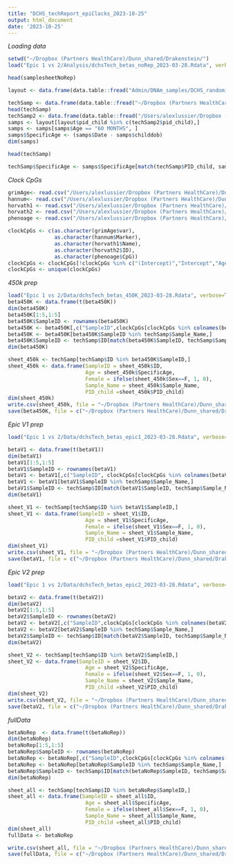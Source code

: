 ```yaml
---
title: "DCHS_techReport_epiClocks_2023-10-25"
output: html_document
date: '2023-10-25'
---
```


*Loading data*
```r
setwd("~/Dropbox (Partners HealthCare)/Dunn_shared/Drakenstein/")
load("Epic 1 vs 2/Analysis/dchsTech_betas_noRep_2023-03-28.Rdata", verbose=T)

head(samplesheetNoRep)

layout <- data.frame(data.table::fread("Admin/DNAm_samples/DCHS_randomization/randomizedDCHS_custom_withReplicates_2023-08-29.txt"))

techSamp <- data.frame(data.table::fread("~/Dropbox (Partners HealthCare)/Dunn_shared/Drakenstein/Epic 1 vs 2/Analysis/samplesheetNoRep_phenos_2023-03-29.txt"))
head(techSamp)
techSamp2 <- data.frame(data.table::fread("/Users/alexlussier/Dropbox (Partners HealthCare)/Dunn_shared/Drakenstein/Epic 1 vs 2/Technical_report_memo/Sample selection/DCHS_technicalReport_samples_2023-01-26.txt"))
samps <- layout[layout$pid_child %in% c(techSamp2$pid_child),]
samps <- samps[samps$Age == "60 MONTHS", ]
samps$SpecificAge <- (samps$Date - samps$childdob)
dim(samps)

head(techSamp)

techSamp$SpecificAge <- samps$SpecificAge[match(techSamp$PID_child, samps$pid_child)]

```

*Clock CpGs*
```r
grimAge<- read.csv("/Users/alexlussier/Dropbox (Partners HealthCare)/Dunn_shared/Drakenstein/Paper - DNAm technical report/Scripts/Multiclock/GrimAge/ElasticNet_DNAmProtein_Vars_model4.csv")
hannum<- read.csv("/Users/alexlussier/Dropbox (Partners HealthCare)/Dunn_shared/Drakenstein/Paper - DNAm technical report/Scripts/Multiclock/Hannum/datCoefHannum.csv")
horvath1 <- read.csv("/Users/alexlussier/Dropbox (Partners HealthCare)/Dunn_shared/Drakenstein/Paper - DNAm technical report/Scripts/Multiclock/Horvath1/probeAnnotation21kdatMethUsed.csv")
horvath2 <- read.csv("/Users/alexlussier/Dropbox (Partners HealthCare)/Dunn_shared/Drakenstein/Paper - DNAm technical report/Scripts/Multiclock/Horvath2/Horvath2_CpGs.csv")
phenoage <- read.csv("/Users/alexlussier/Dropbox (Partners HealthCare)/Dunn_shared/Drakenstein/Paper - DNAm technical report/Scripts/Multiclock/PhenoAge/PhenoAge_CpGs.csv")

clockCpGs <- c(as.character(grimAge$var),
               as.character(hannum$Marker),
               as.character(horvath1$Name),
               as.character(horvath2$ID),
               as.character(phenoage$CpG))
clockCpGs <- clockCpGs[!clockCpGs %in% c("(Intercept)","Intercept","Age")]
clockCpGs <- unique(clockCpGs)
```


*450k prep*
```r
load("Epic 1 vs 2/Data/dchsTech_betas_450K_2023-03-28.Rdata", verbose=T)
beta450K <- data.frame(t(beta450K))
dim(beta450K)
beta450K[1:5,1:5]
beta450K$SampleID <- rownames(beta450K)
beta450K <- beta450K[,c("SampleID",clockCpGs[clockCpGs %in% colnames(beta450K)])]
beta450K <- beta450K[beta450K$SampleID %in% techSamp$Sample_Name,]
beta450K$SampleID <- techSamp$ID[match(beta450K$SampleID, techSamp$Sample_Name)]
dim(beta450K)

sheet_450k <- techSamp[techSamp$ID %in% beta450K$SampleID,]
sheet_450k <- data.frame(SampleID = sheet_450k$ID, 
                         Age = sheet_450k$SpecificAge,
                         Female = ifelse(sheet_450k$Sex==F, 1, 0), 
                         Sample_Name = sheet_450k$Sample_Name,
                         PID_child =sheet_450k$PID_child)
dim(sheet_450k)
write.csv(sheet_450k, file = "~/Dropbox (Partners HealthCare)/Dunn_shared/Drakenstein/Paper - DNAm technical report/Scripts/Multiclock/sheet450_2023-10-25.csv", quote=F, row.names = F)
save(beta450K, file = c("~/Dropbox (Partners HealthCare)/Dunn_shared/Drakenstein/Paper - DNAm technical report/Scripts/Multiclock/clockBetas_450K_2023-10-25.Rdata"))

```

*Epic V1 prep*
```r
load("Epic 1 vs 2/Data/dchsTech_betas_epic1_2023-03-28.Rdata", verbose=T)

betaV1 <- data.frame(t(betaV1))
dim(betaV1)
betaV1[1:5,1:5]
betaV1$SampleID <- rownames(betaV1)
betaV1 <- betaV1[,c("SampleID", clockCpGs[clockCpGs %in% colnames(betaV1)])]
betaV1 <- betaV1[betaV1$SampleID %in% techSamp$Sample_Name,]
betaV1$SampleID <- techSamp$ID[match(betaV1$SampleID, techSamp$Sample_Name)]
dim(betaV1)

sheet_V1 <- techSamp[techSamp$ID %in% betaV1$SampleID,]
sheet_V1 <- data.frame(SampleID = sheet_V1$ID, 
                         Age = sheet_V1$SpecificAge,
                         Female = ifelse(sheet_V1$Sex==F, 1, 0), 
                         Sample_Name = sheet_V1$Sample_Name,
                         PID_child =sheet_V1$PID_child)
dim(sheet_V1)
write.csv(sheet_V1, file = "~/Dropbox (Partners HealthCare)/Dunn_shared/Drakenstein/Paper - DNAm technical report/Scripts/Multiclock/sheetV1_2023-10-25.csv", quote=F, row.names = F)
save(betaV1, file = c("~/Dropbox (Partners HealthCare)/Dunn_shared/Drakenstein/Paper - DNAm technical report/Scripts/Multiclock/clockBetas_V1_2023-10-25.Rdata"))

```

*Epic V2 prep*
```r
load("Epic 1 vs 2/Data/dchsTech_betas_epic2_2023-03-28.Rdata", verbose=T)

betaV2 <- data.frame(t(betaV2))
dim(betaV2)
betaV2[1:5,1:5]
betaV2$SampleID <- rownames(betaV2)
betaV2 <- betaV2[,c("SampleID",clockCpGs[clockCpGs %in% colnames(betaV2)])]
betaV2 <- betaV2[betaV2$SampleID %in% techSamp$Sample_Name,]
betaV2$SampleID <- techSamp$ID[match(betaV2$SampleID, techSamp$Sample_Name)]
dim(betaV2)

sheet_V2 <- techSamp[techSamp$ID %in% betaV2$SampleID,]
sheet_V2 <- data.frame(SampleID = sheet_V2$ID, 
                         Age = sheet_V2$SpecificAge,
                         Female = ifelse(sheet_V2$Sex==F, 1, 0), 
                         Sample_Name = sheet_V2$Sample_Name,
                         PID_child =sheet_V2$PID_child)
dim(sheet_V2)
write.csv(sheet_V2, file = "~/Dropbox (Partners HealthCare)/Dunn_shared/Drakenstein/Paper - DNAm technical report/Scripts/Multiclock/sheetV2_2023-10-25.csv", quote=F, row.names = F)
save(betaV2, file = c("~/Dropbox (Partners HealthCare)/Dunn_shared/Drakenstein/Paper - DNAm technical report/Scripts/Multiclock/clockBetas_V2_2023-10-25.Rdata"))


```

*fullData*
```r
betaNoRep  <- data.frame(t(betaNoRep))
dim(betaNoRep)
betaNoRep[1:5,1:5]
betaNoRep$SampleID <- rownames(betaNoRep)
betaNoRep <- betaNoRep[,c("SampleID",clockCpGs[clockCpGs %in% colnames(betaNoRep)])]
betaNoRep <- betaNoRep[betaNoRep$SampleID %in% techSamp$Sample_Name,]
betaNoRep$SampleID <- techSamp$ID[match(betaNoRep$SampleID, techSamp$Sample_Name)]
dim(betaNoRep)

sheet_all <- techSamp[techSamp$ID %in% betaNoRep$SampleID,]
sheet_all <- data.frame(SampleID = sheet_all$ID, 
                         Age = sheet_all$SpecificAge,
                         Female = ifelse(sheet_all$Sex==F, 1, 0), 
                         Sample_Name = sheet_all$Sample_Name,
                         PID_child =sheet_all$PID_child)
dim(sheet_all)
fullData <- betaNoRep

write.csv(sheet_all, file = "~/Dropbox (Partners HealthCare)/Dunn_shared/Drakenstein/Paper - DNAm technical report/Scripts/Multiclock/sheetAll_2023-10-25.csv", quote=F, row.names = F)
save(fullData, file = c("~/Dropbox (Partners HealthCare)/Dunn_shared/Drakenstein/Paper - DNAm technical report/Scripts/Multiclock/clockBetas_all_2023-10-25.Rdata"))

```

